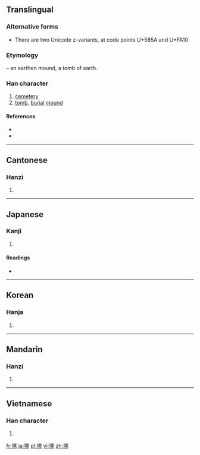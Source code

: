 ==Translingual==
===Alternative forms===
* There are two Unicode z-variants, at code points U+585A and U+FA10

===Etymology===
{{Han compound|土|t1=earth|冢|ls=psc|c1=s|c2=p}} – an earthen mound, a tomb of earth.

===Han character===
{{Han char|rn=32|rad=土|as=09|sn=12|four=4713<sub>2</sub>|canj=土月一人 (GBMO)}}

# [[cemetery]]
# [[tomb]], [[burial]] [[mound]]

====References====
* {{Han ref|kx=0236.020|dkj=05345|dj=0473.180|hdz=10476.070|uh=585A|ud=22618|bh=B6EF|bd=46831}}
* {{Han ref|uh=FA10}}

----

==Cantonese==

===Hanzi===
{{yue-hanzi|jyut=|y=chung2}}

# {{defn|Cantonese|sort=土0}}

----

==Japanese==

===Kanji===
{{ja-kanji|grade=c|rs=土10}}

# {{defn|Japanese|sort=土09}}

====Readings====
* {{ja-readings|on=[[ちょう]] (chō)|kun=[[つか]] (tsuka)}}

----

==Korean==

===Hanja===
{{ko-hanja|hangeul=총|rv=chong|mr=ch'ong}}

# {{defn|Korean|sort=土0}}

----

==Mandarin==

===Hanzi===
{{cmn-hanzi|pin=[[zhǒng]] ([[zhong3]])|wg=chung<sup>3</sup>}}

# {{defn|Mandarin|sort=土0}}

----

==Vietnamese==

===Han character===
{{vi-hantu|[[trủng]]|rs=土0}}

# {{defn|Vietnamese|sort=土0}}

[[fr:塚]]
[[ja:塚]]
[[pl:塚]]
[[vi:塚]]
[[zh:塚]]